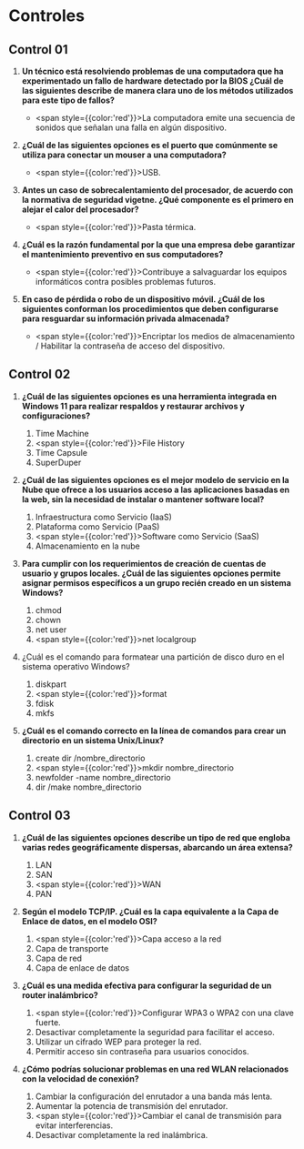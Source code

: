 # Controles

## Control 01

1. **Un técnico está resolviendo problemas de una computadora que ha experimentado un fallo de hardware detectado por la BIOS ¿Cuál de las siguientes describe de manera clara uno de los métodos utilizados para este tipo de fallos?**
    - <span style={{color:'red'}}>La computadora emite una secuencia de sonidos que señalan una falla en algún dispositivo.</span>

2. **¿Cuál de las siguientes opciones es el puerto que comúnmente se utiliza para conectar un mouser a una computadora?**
    - <span style={{color:'red'}}>USB.</span>

3. **Antes un caso de sobrecalentamiento del procesador, de acuerdo con la normativa de seguridad vigetne. ¿Qué componente es el primero en alejar el calor del procesador?**
    - <span style={{color:'red'}}>Pasta térmica.</span>

4. **¿Cuál es la razón fundamental por la que una empresa debe garantizar el mantenimiento preventivo en sus computadores?**
    - <span style={{color:'red'}}>Contribuye a salvaguardar los equipos informáticos contra posibles problemas futuros.</span>

5. **En caso de pérdida o robo de un dispositivo móvil. ¿Cuál de los siguientes conforman los procedimientos que deben configurarse para resguardar su información privada almacenada?**
    - <span style={{color:'red'}}>Encriptar los medios de almacenamiento / Habilitar la contraseña de acceso del dispositivo.</span>

## Control 02


1. **¿Cuál de las siguientes opciones es una herramienta integrada en Windows 11 para realizar respaldos y restaurar archivos y configuraciones?**
    1. Time Machine
    2. <span style={{color:'red'}}>File History </span>
    3. Time Capsule
    4. SuperDuper

2. **¿Cuál de las siguientes opciones es el mejor modelo de servicio en la Nube que ofrece a los usuarios acceso a las aplicaciones basadas en la web, sin la necesidad de instalar o mantener software local?**
    1. Infraestructura como Servicio (IaaS)
    2. Plataforma como Servicio (PaaS)
    3. <span style={{color:'red'}}>Software como Servicio (SaaS)</span>
    4. Almacenamiento en la nube

3. **Para cumplir con los requerimientos de creación de cuentas de usuario y grupos locales. ¿Cuál de las siguientes opciones permite asignar permisos específicos a un grupo recién creado en un sistema Windows?**
    1. chmod
    2. chown
    3. net user
    4. <span style={{color:'red'}}>net localgroup</span>

4. ¿Cuál es el comando para formatear una partición de disco duro en el sistema operativo Windows?
    1. diskpart
    2. <span style={{color:'red'}}>format</span>
    3. fdisk
    4. mkfs

5. **¿Cuál es el comando correcto en la línea de comandos para crear un directorio en un sistema Unix/Linux?**
    1. create dir /nombre_directorio
    2. <span style={{color:'red'}}>mkdir nombre_directorio</span>
    3. newfolder -name nombre_directorio
    4. dir /make nombre_directorio

## Control 03

1. **¿Cuál de las siguientes opciones describe un tipo de red que engloba varias redes geográficamente dispersas, abarcando un área extensa?**
    1. LAN
    2. SAN
    3. <span style={{color:'red'}}>WAN</span>
    4. PAN

2. **Según el modelo TCP/IP. ¿Cuál es la capa equivalente a la Capa de Enlace de datos, en el modelo OSI?**
    1. <span style={{color:'red'}}>Capa acceso a la red</span>
    2. Capa de transporte
    3. Capa de red
    4. Capa de enlace de datos

3. **¿Cuál es una medida efectiva para configurar la seguridad de un router inalámbrico?**
    1. <span style={{color:'red'}}>Configurar WPA3 o WPA2 con una clave fuerte.</span>
    2. Desactivar completamente la seguridad para facilitar el acceso.
    3. Utilizar un cifrado WEP para proteger la red.
    4. Permitir acceso sin contraseña para usuarios conocidos.

4. **¿Cómo podrías solucionar problemas en una red WLAN relacionados con la velocidad de conexión?**
    1. Cambiar la configuración del enrutador a una banda más lenta.
    2. Aumentar la potencia de transmisión del enrutador.
    3. <span style={{color:'red'}}>Cambiar el canal de transmisión para evitar interferencias.</span>
    4. Desactivar completamente la red inalámbrica.